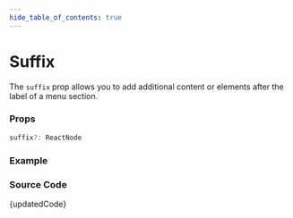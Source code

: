 ```yaml
---
hide_table_of_contents: true
---
```



# Suffix


The `suffix` prop allows you to add additional content or elements after the label of a menu section.

### Props

```ts noCopy
suffix?: ReactNode
```

### Example

<BrowserWindow url='/vertical-menu/menu-section/suffix'>
  <Provider>
    <Suffix />
  </Provider>
</BrowserWindow>

### Source Code

<TsToJsCodeSnippet>{updatedCode}</TsToJsCodeSnippet>
